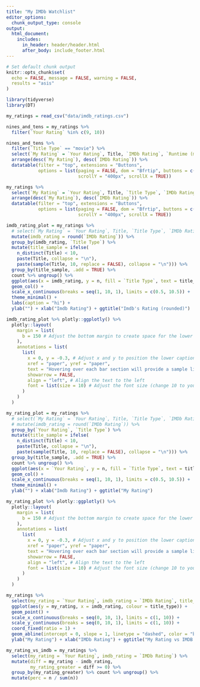 ```yaml
---
title: "My IMDb Watchlist"
editor_options: 
  chunk_output_type: console
output:
  html_document:
    includes:
      in_header: header/header.html
      after_body: include_footer.html
---
```



```r
# Set default chunk output
knitr::opts_chunk$set(
  echo = FALSE, message = FALSE, warning = FALSE,
  results = "asis"
)
```

```r
library(tidyverse)
library(DT)
```


```r
my_ratings = read_csv("data/imdb_ratings.csv")
```

```r
nines_and_tens = my_ratings %>%
  filter(`Your Rating` %in% c(9, 10))

nines_and_tens %>%
  filter(`Title Type` == "movie") %>%
  select(`My Rating` = `Your Rating`, Title, `IMDb Rating`, `Runtime (mins)`, Year, Genres, `Release Date`, Directors) %>%
  arrange(desc(`My Rating`), desc(`IMDb Rating`)) %>%
  datatable(filter = "top", extensions = "Buttons",
            options = list(paging = FALSE, dom = "Bfrtip", buttons = c("copy", "csv", "excel"),
                           scrollY = "400px", scrollX = TRUE))
```

```r
my_ratings %>%
  select(`My Rating` = `Your Rating`, Title, `Title Type`, `IMDb Rating`, `Runtime (mins)`, Year, Genres, `Release Date`, Directors) %>%
  arrange(desc(`My Rating`), desc(`IMDb Rating`)) %>%
  datatable(filter = "top", extensions = "Buttons",
            options = list(paging = FALSE, dom = "Bfrtip", buttons = c("copy", "csv", "excel"),
                           scrollY = "400px", scrollX = TRUE))
```



```r
imdb_rating_plot = my_ratings %>%
  # select(`My Rating` = `Your Rating`, Title, `Title Type`, `IMDb Rating`, `Runtime (mins)`, Year, Genres, `Release Date`, Directors) %>%
  mutate(imdb_rating = round(`IMDb Rating`)) %>%
  group_by(imdb_rating, `Title Type`) %>%
  mutate(title_sample = ifelse(
    n_distinct(Title) < 10,
    paste(Title, collapse = "\n"),
    paste(sample(Title, 10, replace = FALSE), collapse = "\n"))) %>%
  group_by(title_sample, .add = TRUE) %>%
  count %>% ungroup() %>%
  ggplot(aes(x = imdb_rating, y = n, fill = `Title Type`, text = title_sample)) +
  geom_col() +
  scale_x_continuous(breaks = seq(1, 10, 1), limits = c(0.5, 10.5)) +
  theme_minimal() +
  labs(caption = "hi") +
  ylab("") + xlab("Imdb Rating") + ggtitle("Imdb's Rating (rounded)")

imdb_rating_plot %>% plotly::ggplotly() %>%
  plotly::layout(
    margin = list(
      b = 150 # Adjust the bottom margin to create space for the lower caption
    ),
    annotations = list(
      list(
        x = 0, y = -0.3, # Adjust x and y to position the lower caption
        xref = "paper", yref = "paper",
        text = "Hovering over each bar section will provide a sample list of ratings (10 max)",
        showarrow = FALSE,
        align = "left", # Align the text to the left
        font = list(size = 10) # Adjust the font size (change 10 to your desired size)
      )
    )
  )

my_rating_plot = my_ratings %>%
  # select(`My Rating` = `Your Rating`, Title, `Title Type`, `IMDb Rating`, `Runtime (mins)`, Year, Genres, `Release Date`, Directors) %>%
  # mutate(imdb_rating = round(`IMDb Rating`)) %>%
  group_by(`Your Rating`, `Title Type`) %>%
  mutate(title_sample = ifelse(
    n_distinct(Title) < 10,
    paste(Title, collapse = "\n"),
    paste(sample(Title, 10, replace = FALSE), collapse = "\n"))) %>%
  group_by(title_sample, .add = TRUE) %>%
  count %>% ungroup() %>%
  ggplot(aes(x = `Your Rating`, y = n, fill = `Title Type`, text = title_sample)) +
  geom_col() +
  scale_x_continuous(breaks = seq(1, 10, 1), limits = c(0.5, 10.5)) +
  theme_minimal() +
  ylab("") + xlab("Imdb Rating") + ggtitle("My Rating")

my_rating_plot %>% plotly::ggplotly() %>%
  plotly::layout(
    margin = list(
      b = 150 # Adjust the bottom margin to create space for the lower caption
    ),
    annotations = list(
      list(
        x = 0, y = -0.3, # Adjust x and y to position the lower caption
        xref = "paper", yref = "paper",
        text = "Hovering over each bar section will provide a sample list of ratings (10 max)",
        showarrow = FALSE,
        align = "left", # Align the text to the left
        font = list(size = 10) # Adjust the font size (change 10 to your desired size)
      )
    )
  )

my_ratings %>%
  select(my_rating = `Your Rating`, imdb_rating = `IMDb Rating`, title_type = `Title Type`) %>%
  ggplot(aes(y = my_rating, x = imdb_rating, colour = title_type)) +
  geom_point() +
  scale_x_continuous(breaks = seq(0, 10, 1), limits = c(1, 10)) +
  scale_y_continuous(breaks = seq(0, 10, 1), limits = c(1, 10)) +
  coord_fixed(ratio = 1) +
  geom_abline(intercept = 0, slope = 1, linetype = "dashed", color = "black") +
  ylab("My Rating") + xlab("IMDb Rating") + ggtitle("My Rating vs IMDB's Rating")

my_rating_vs_imdb = my_ratings %>%
  select(my_rating = `Your Rating`, imdb_rating = `IMDb Rating`) %>%
  mutate(diff = my_rating - imdb_rating,
         my_rating_greater = diff >= 0) %>%
  group_by(my_rating_greater) %>% count %>% ungroup() %>%
  mutate(perc = n / sum(n))

```

